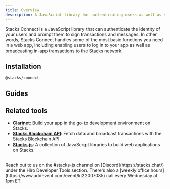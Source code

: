 ```yaml
---
title: Overview
description: A JavaScript library for authenticating users as well as signing transactions and messages.
---
```



Stacks Connect is a JavaScript library that can authenticate the identity of your users and prompt them to sign transactions and messages. In other words, Stacks Connect handles some of the most basic functions you need in a web app, including enabling users to log in to your app as well as broadcasting in-app transactions to the Stacks network.

## Installation

```package-install
@stacks/connect
```

## Guides

<Cards>
  <SecondaryCard
    href="/stacks/connect/guides/authenticate-users"
    title="Authenticate users"
    description="Connect to user wallets and authenticate their on-chain identity."
  />
  <SecondaryCard
    href="/stacks/connect/guides/sign-transactions"
    title="Sign transactions"
    description="Enable users to interact with smart contracts through your app."
  />
  <SecondaryCard
    href="/stacks/connect/guides/sign-messages"
    title="Sign messages"
    description="Prompt users to sign and verify messages."
  />
</Cards>

## Related tools

- **[Clarinet](/stacks/clarinet)**: Build your app in the go-to development environment on Stacks.
- **[Stacks Blockchain API](/stacks/api)**: Fetch data and broadcast transactions with the Stacks Blockchain API.
- **[Stacks.js](/stacks/stacks.js)**: A collection of JavaScript libraries to build web applications on Stacks.

<br />

<Callout title="Need help building with Stacks Connect?" type="help">
Reach out to us on the <span className="font-bold">#stacks-js</span> channel on [Discord](https://stacks.chat/) under the Hiro Developer Tools section. There's also a [weekly office hours](https://www.addevent.com/event/kI22007085) call every Wednesday at 1pm ET.
</Callout>